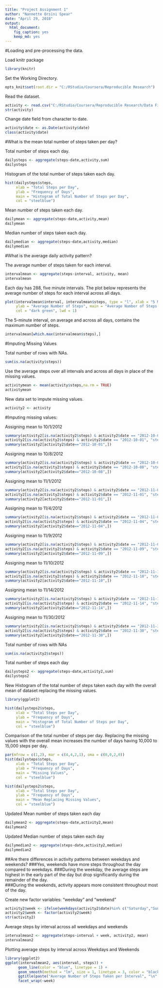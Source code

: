 ```yaml
---
title: "Project Assignment 1"
author: "Nannette Orsini Spear"
date: "April 29, 2018"
output: 
  html_document: 
    fig_caption: yes
    keep_md: yes
---
```


#Loading and pre-processing the data.

Load knitr package
```r
library(knitr)
```

Set the Working Directory.
```r
opts_knit$set(root.dir = "C:/RStudio/Coursera/Reproducible Research")
```

Read the dataset.
```r
activity <- read.csv("C:/RStudio/Coursera/Reproducible Research/Data Files/activity.csv",header = TRUE, sep = ",",stringsAsFactors = FALSE)
str(activity)
``` 

Change date field from character to date.
```r
activity$date <- as.Date(activity$date)
class(activity$date)
```

#What is the mean total number of steps taken per day?

Total number of steps each day.
```r
dailysteps <- aggregate(steps~date,activity,sum)
dailysteps
```

Histogram of the total number of steps taken each day.
```r
hist(dailysteps$steps,
     xlab = "Total Steps per Day",
     ylab = "Frequency of Days",
     main = "Histogram of Total Number of Steps per Day",
     col = "steelblue")
```

Mean number of steps taken each day.
```r
dailymean <- aggregate(steps~date,activity,mean)
dailymean
```

Median number of steps taken each day.
```r
dailymedian <- aggregate(steps~date,activity,median)
dailymedian
```

#What is the average daily activity pattern?

The average number of steps taken for each interval.
```r
intervalmean <- aggregate(steps~interval, activity, mean)
intervalmean
```

Each day has 288, five minute intervals.  The plot below represents the average number of steps for each interval across all days.
```r
plot(intervalmean$interval, intervalmean$steps, type = "l", xlab = "5 Minute Intervals",
     ylab = "Average Number of Steps", main = "Average Number of Steps per Interval",
     col = "dark green", lwd = 1)
```

The 5-minute interval, on average and across all days, contains the maximum number of steps.
```r
intervalmean[which.max(intervalmean$steps),]
```

#Imputing Missing Values

Total number of rows with NAs.
```r
sum(is.na(activity$steps))
```

Use the average steps over all intervals and across all days in place of the missing values.
```r
activitymean <- mean(activity$steps,na.rm = TRUE)
activitymean
```

New data set to impute missing values.
```r
activity2 <- activity
```

#Imputing missing values:

Assigning mean to 10/1/2012
```r
summary(activity2[is.na(activity2$steps) & activity2$date == "2012-10-01",])
activity2[is.na(activity2$steps) & activity2$date == "2012-10-01", "steps"] <- activitymean
summary(activity2[activity2$date=="2012-10-01",])
```

Assigning mean to 10/8/2012
```r
summary(activity2[is.na(activity2$steps) & activity2$date == "2012-10-08",])
activity2[is.na(activity2$steps) & activity2$date == "2012-10-08", "steps"] <- activitymean
summary(activity2[activity2$date=="2012-10-08",])
```

Assigning mean to 11/1/2012
```r
summary(activity2[is.na(activity2$steps) & activity2$date == "2012-11-01",])
activity2[is.na(activity2$steps) & activity2$date == "2012-11-01", "steps"] <- activitymean
summary(activity2[activity2$date=="2012-11-01",])
```

Assigning mean to 11/4/2012
```r
summary(activity2[is.na(activity2$steps) & activity2$date == "2012-11-04",])
activity2[is.na(activity2$steps) & activity2$date == "2012-11-04", "steps"] <- activitymean
summary(activity2[activity2$date=="2012-11-04",])
```

Assigning mean to 11/9/2012
```r
summary(activity2[is.na(activity2$steps) & activity2$date == "2012-11-09",])
activity2[is.na(activity2$steps) & activity2$date == "2012-11-09", "steps"] <- activitymean
summary(activity2[activity2$date=="2012-11-09",])
```

Assigning mean to 11/10/2012
```r
summary(activity2[is.na(activity2$steps) & activity2$date == "2012-11-10",])
activity2[is.na(activity2$steps) & activity2$date == "2012-11-10", "steps"] <- activitymean
summary(activity2[activity2$date=="2012-11-10",])
```

Assigning mean to 11/14/2012
```r
summary(activity2[is.na(activity2$steps) & activity2$date == "2012-11-14",])
activity2[is.na(activity2$steps) & activity2$date == "2012-11-14", "steps"] <- activitymean
summary(activity2[activity2$date=="2012-11-14",])
```

Assigning mean to 11/30/2012
```r
summary(activity2[is.na(activity2$steps) & activity2$date == "2012-11-30",])
activity2[is.na(activity2$steps) & activity2$date == "2012-11-30", "steps"] <- activitymean
summary(activity2[activity2$date=="2012-11-30",])
```

Total number of rows with NAs
```r
sum(is.na(activity2$steps))
```

Total number of steps each day
```r
dailysteps2 <- aggregate(steps~date,activity2,sum)
dailysteps2
```

New Histogram of the total number of steps taken each day with the overall mean of dataset replacing the missing values.
```r
library(ggplot2)

hist(dailysteps2$steps,
     xlab = "Total Steps per Day",
     ylab = "Frequency of Days",
     main = "Histogram of Total Number of Steps per Day",
     col = "steelblue")
```

Comparison of the total number of steps per day.  Replacing the missing values with the overall mean increases the number of days having 10,000 to 15,000 steps per day.
```r
par(mfrow = c(1,2), mar = c(4,4,2,1), oma = c(0,0,2,0))
hist(dailysteps$steps,
     xlab = "Total Steps per Day",
     ylab = "Frequency of Days",
     main = "Missing Values",
     col = "steelblue")

hist(dailysteps2$steps,
     xlab = "Total Steps per Day",
     ylab = "Frequency of Days",
     main = "Mean Replacing Missing Values",
     col = "steelblue")
```

Updated Mean number of steps taken each day
```r
dailymean2 <- aggregate(steps~date,activity2,mean)
dailymean2
```

Updated Median number of steps taken each day
```r
dailymedian2 <- aggregate(steps~date,activity2,median)
dailymedian2
```
##Are there differences in activity patterns between weekdays and weekends?
###Yes, weekends have more steps throughout the day compared to weekdays.
###During the weekday, the average steps are highest in the early part of the day but drop significantly during the remainder of the day.  
###During the weekends, activity appears more consistent throughout most of the day.

Create new factor variables:  "weekday" and "weekend"
```r
activity2$week <- ifelse(weekdays(activity2$date)%in% c("Saturday","Sunday"),"weekend", "weekday")
activity2$week <- factor(activity2$week)
str(activity2)
```
Average steps by interval across all weekdays and weekends
```r
intervalmean2 <- aggregate(steps~interval + week, activity2, mean)
intervalmean2
```

Plotting average steps by interval across Weekdays and Weekends
```r
library(ggplot2)
ggplot(intervalmean2, aes(interval, steps)) +
      geom_line(color = "blue", linetype = 1) + 
      geom_smooth(method = "lm", size = 1, linetype = 3, color = "black") +
      ggtitle(paste("Average Number of Steps Taken per Interval", "\n", "Across Weekdays and Weekends")) +
      facet_wrap(~week)
```